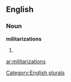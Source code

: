 
==English==

===Noun===
'''militarizations'''

# {{plural of|[[militarization]]}}

[[Category:English plurals]]

[[ar:militarizations]]